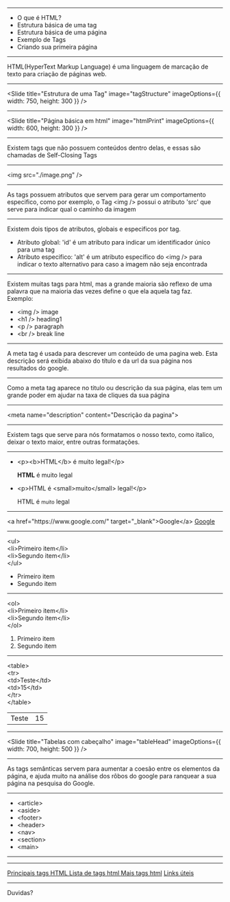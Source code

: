 

<Intro title="Introdução ao HTML" image="html" />

---

<Slide title="O que vamos ver hoje?">
  <ul>
    <Appear>
      <li>O que é HTML?</li>
      <li>Estrutura básica de uma tag</li>
      <li>Estrutura básica de uma página</li>
      <li>Exemplo de Tags</li>
      <li>Criando sua primeira página</li>
    </Appear>
  </ul>
</Slide>

---

<Slide title="O que é HTML">
  HTML(HyperText Markup Language) é uma linguagem de marcação de texto para
  criação de páginas web.
</Slide>

---

<Slide
  title="Estrutura de uma Tag"
  image="tagStructure"
  imageOptions={{ width: 750, height: 300 }}
/>

---

<Slide
  title="Página básica em html"
  image="htmlPrint"
  imageOptions={{ width: 600, height: 300 }}
/>

---

<Slide title="Tags com fechamento automático">
  Existem tags que não possuem conteúdos dentro delas, e essas são chamadas de
  Self-Closing Tags
</Slide>

---

<Slide title="Exemplo Self-Closing Tag">&lt;img src="./image.png" /&gt;</Slide>

---

<Slide title="Atributo da Tag">
  As tags possuem atributos que servem para gerar um comportamento especifico,
  como por exemplo, o Tag &lt;img /&gt; possui o atributo 'src' que serve para
  indicar qual o caminho da imagem
</Slide>

---

<Slide title="Atributo da Tag">
  Existem dois tipos de atributos, globais e especificos por tag. <br />
  <ul>
    <Appear>
      <li>
        Atributo global: 'id' é um atributo para indicar um identificador único
        para uma tag
      </li>
      <li>
        Atributo especifico: 'alt' é um atributo especifico do &lt;img /&gt;
        para indicar o texto alternativo para caso a imagem não seja encontrada
      </li>
    </Appear>
  </ul>
</Slide>

---

<Slide title="Preciso decorar todas as tags?">
  Existem muitas tags para html, mas a grande maioria são reflexo de uma palavra
  que na maioria das vezes define o que ela aquela tag faz. <br />
  Exemplo:
  <ul>
    <li>&lt;img /&gt; image</li>
    <li>&lt;h1 /&gt; heading1</li>
    <li>&lt;p /&gt; paragraph</li>
    <li>&lt;br /&gt; break line</li>
  </ul>
</Slide>

---

<Slide title="Meta tags">
  A meta tag é usada para descrever um conteúdo de uma pagina web. Esta
  descrição será exibida abaixo do título e da url da sua página nos resultados
  do google.
</Slide>

---

<Slide title="Meta tags">
  Como a meta tag aparece no titulo ou descrição da sua página, elas tem um
  grande poder em ajudar na taxa de cliques da sua página
</Slide>

---

<Slide title="Exemplo Meta tags">
  &lt;meta name="description" content="Descrição da pagina"&gt;
</Slide>

---

<Slide title="Tags de formatação">
  Existem tags que serve para nós formatamos o nosso texto, como italico, deixar
  o texto maior, entre outras formatações.
</Slide>

---

<Slide title="Tags de formatação">
  <ul>
    <Appear>
      <li>
        &lt;p&gt;&lt;b&gt;HTML&lt;/b&gt; é muito legal!&lt;/p&gt;
        <p>
          <b>HTML</b> é muito legal
        </p>
      </li>
      <li>
        &lt;p&gt;HTML é &lt;small&gt;muito&lt;/small&gt; legal!&lt;/p&gt;
        <p>
          HTML é <small>muito</small> legal
        </p>
      </li>
    </Appear>
  </ul>
</Slide>

---

<Slide title="Links">
  &lt;a href="https://www.google.com/" target="_blank"&gt;Google&lt;/a&gt;
  <a href="https://www.google.com/" target="_blank">
    Google
  </a>
</Slide>

---

<Slide title="Listas desordenadas">
  &lt;ul&gt; <br />
  &lt;li&gt;Primeiro item&lt;/li&gt; <br />
  &lt;li&gt;Segundo item&lt;/li&gt; <br />
  &lt;/ul&gt;<br />

  <ul>
    <li>Primeiro item</li>
    <li>Segundo item</li>
  </ul>
</Slide>

---

<Slide title="Listas ordenadas">
  &lt;ol&gt; <br />
  &lt;li&gt;Primeiro item&lt;/li&gt; <br />
  &lt;li&gt;Segundo item&lt;/li&gt; <br />
  &lt;/ol&gt;<br />

  <ol>
    <li>Primeiro item</li>
    <li>Segundo item</li>
  </ol>
</Slide>

---

<Slide title="Tabelas">
  &lt;table&gt; <br />
  &lt;tr&gt; <br />
  &lt;td&gt;Teste&lt;/td&gt; <br />
  &lt;td&gt;15&lt;/td&gt; <br />
  &lt;/tr&gt;<br />
  &lt;/table&gt; <br />

  <table>
    <tr>
      <td>Teste</td>
      <td>15</td>
    </tr>
  </table>
</Slide>

---

<Slide
  title="Tabelas com cabeçalho"
  image="tableHead"
  imageOptions={{ width: 700, height: 500 }}
/>

---

<Slide title="Tags semânticas">
  As tags semânticas servem para aumentar a coesão entre os elementos da página,
  e ajuda muito na análise dos rôbos do google para ranquear a sua página na
  pesquisa do Google.
</Slide>

---

<Slide title="Tags semânticas">
  <ul>
    <li>&lt;article&gt;</li>
    <li>&lt;aside&gt;</li>
    <li>&lt;footer&gt;</li>
    <li>&lt;header&gt;</li>
    <li>&lt;nav&gt;</li>
    <li>&lt;section&gt;</li>
    <li>&lt;main&gt;</li>
  </ul>
</Slide>

---

<Slide title="Criando sua primeira página" />

---

<Slide title="Referências">
  <a href="https://www.codigofonte.com.br/artigos/principais-tags-de-html">
    Principais tags HTML
  </a>
  <a href="https://developer.mozilla.org/pt-BR/docs/Web/HTML/Element">
    Lista de tags html
  </a>
  <a href="https://www.w3schools.com/tags/">Mais tags html</a>
  <a href="https://www.notion.so/Links-teis-aula-2-111941eb054b4edea263d16d2ca2ac94">
    Links úteis
  </a>
</Slide>

---

<Slide title="Isso é tudo pessoal!">Duvidas?</Slide>
